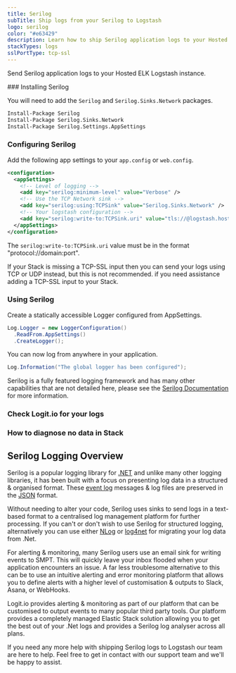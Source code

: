 ```yaml
---
title: Serilog
subTitle: Ship logs from your Serilog to Logstash
logo: serilog
color: "#e63429"
description: Learn how to ship Serilog application logs to your Hosted ELK Logstash instance using our configuration examples.
stackTypes: logs
sslPortType: tcp-ssl
---
```


Send Serilog application logs to your Hosted ELK Logstash instance.

<Steps>
### Installing Serilog

You will need to add the `Serilog` and `Serilog.Sinks.Network` packages. 

```ps copy
Install-Package Serilog
Install-Package Serilog.Sinks.Network
Install-Package Serilog.Settings.AppSettings
```

### Configuring Serilog

Add the following app settings to your `app.config` or `web.config`.

```xml copy showLineNumbers /@logstash.host/ /@logstash.sslPort/
<configuration>
  <appSettings>
    <!-- Level of logging -->
    <add key="serilog:minimum-level" value="Verbose" />
    <!-- Use the TCP Network sink -->
    <add key="serilog:using:TCPSink" value="Serilog.Sinks.Network" />
    <!-- Your logstash configuration -->
    <add key="serilog:write-to:TCPSink.uri" value="tls://@logstash.host:@logstash.sslPort" />            
  </appSettings>
</configuration>
```

The `serilog:write-to:TCPSink.uri` value must be in the format "protocol://domain:port".

<Callout type="warning">
  If your Stack is missing a TCP-SSL input then you can send your logs using TCP or UDP instead, but this is not recommended.
  <IntercomButton text="Talk to support" /> if you need assistance adding a TCP-SSL input to your Stack.
</Callout>

### Using Serilog

Create a statically accessible Logger configured from AppSettings.
        
```c# copy showLineNumbers
Log.Logger = new LoggerConfiguration()
  .ReadFrom.AppSettings()
  .CreateLogger();
```

You can now log from anywhere in your application.

```c# copy
Log.Information("The global logger has been configured");
```

Serilog is a fully featured logging framework and has many other capabilities that are not detailed here, 
please see the [Serilog Documentation](https://github.com/serilog/serilog/wiki/Getting-Started#setup) for more information.

### Check Logit.io for your logs

<LaunchStack utmMedium="logs" utmCampaign="serilog" source="serilog" />

### How to diagnose no data in Stack

<DiagnoseNoData />

</Steps>

## Serilog Logging Overview

Serilog is a popular logging library for [.NET](/integrations/log-management/languages-and-libraries/dotnet) and unlike many other logging libraries, 
it has been built with a focus on presenting log data in a structured & organised format. 
These [event log](https://logit.io/solutions/analysis/event-log-analyser/) messages & log 
files are preserved in the [JSON](/integrations/log-management/data-types/json) format.

Without needing to alter your code, Serilog uses sinks to send logs in a text-based format to a 
centralised log management platform for further processing. If you can't or don't wish 
to use Serilog for structured logging, alternatively you can use 
either [NLog](/integrations/log-management/languages-and-libraries/nlog) or [log4net](/integrations/log-management/languages-and-libraries/log4net) for migrating your log data from .Net.

For alerting & monitoring, many Serilog users use an email sink for writing 
events to SMPT. This will quickly leave your inbox flooded when your application 
encounters an issue. A far less troublesome alternative to this can be to use an 
intuitive alerting and error monitoring platform that allows you to define alerts 
with a higher level of customisation & outputs to Slack, Asana, or WebHooks.

Logit.io provides alerting & monitoring as part of our platform that can be 
customised to output events to many popular third party tools. Our platform 
provides a completely managed Elastic Stack solution allowing you to get the 
best out of your .Net logs and provides a Serilog log analyser across all plans.

If you need any more help with shipping Serilog logs to Logstash our 
team are here to help. Feel free to get in contact with our support 
team <IntercomButton text="via live chat" /> and we'll be happy to assist.